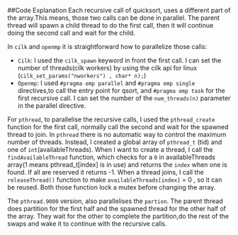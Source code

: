 ##Code Explanation
Each recursive call of quicksort, uses a different part of the array.This means, those two calls can be done in parallel. The parent thread will spawn a child thread to do the first call, then it will continue doing the second call and wait for the child.  

In `cilk` and `openmp` it is straightforward how to parallelize those calls:

  + `Cilk`:  I used the `cilk_spawn` keyword in front the first call. I can set the number of threads(cilk workers) by using the cilk api for linux (`cilk_set_params("nworkers") , char* n);`)
  + `Openmp`: I used `#pragma omp parallel` and `#pragma omp single` directives,to call the entry point for qsort, and `#pragma omp task` for the first recursive call. I can set the number of the `num_threads(n)` parameter in the parallel directive.
  
For `pthread`, to parallelise the recursive calls, I used the `pthread_create` function for the first call, normally call the second and wait for the spawned thread to join. In `pthread` there is no automatic way to control the maximum number of threads. Instead, I created a global array of `pthread_t` (tid) and one of `int`(availableThreads). When I want to create a thread, I call the `findAvailableThread` function, which checks for a `0` in availableThreads array(1 means pthread_t[index] is in use) and returns the `index` when one is found. If all are reserved it returns -1. When a thread joins, I call the `releaseThread()` function to make `availableThreads[index]` = 0 , so it can be reused. Both those function lock a mutex before changing the array.

The `pthread.9000` version, also parallelises the `partion`. The parent thread does partition for the first half and the spawned thread for the other half of the array. They wait for the other to complete the partition,do the rest of the swaps and wake it to continue with the recursive calls.